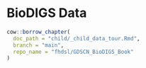 # BioDIGS Data

```r
cow::borrow_chapter(
  doc_path = "child/_child_data_tour.Rmd",
  branch = "main",
  repo_name = "fhdsl/GDSCN_BioDIGS_Book"
)
```
